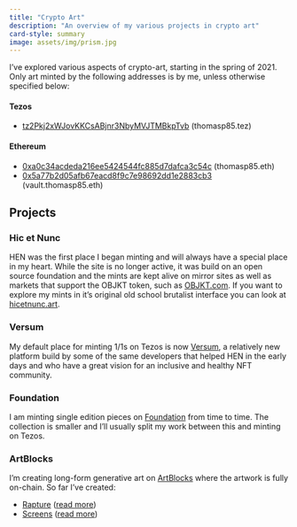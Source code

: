 ```yaml
---
title: "Crypto Art"
description: "An overview of my various projects in crypto art"
card-style: summary
image: assets/img/prism.jpg
---
```


I've explored various aspects of crypto-art, starting in the spring of 2021. Only art minted by the following addresses is by me, unless otherwise specified below:

#### Tezos

-   [tz2Pkj2xWJovKKCsABjnr3NbyMVJTMBkpTvb](https://tzkt.io/tz2Pkj2xWJovKKCsABjnr3NbyMVJTMBkpTvb/) (thomasp85.tez)

#### Ethereum

-   [0xa0c34acdeda216ee5424544fc885d7dafca3c54c](https://etherscan.io/address/0xa0c34acdeda216ee5424544fc885d7dafca3c54c) (thomasp85.eth)
-   [0x5a77b2d05afb67eacd8f9c7e98692dd1e2883cb3](https://etherscan.io/address/0x5a77b2d05afb67eacd8f9c7e98692dd1e2883cb3) (vault.thomasp85.eth)

## Projects

### Hic et Nunc

HEN was the first place I began minting and will always have a special place in my heart. While the site is no longer active, it was build on an open source foundation and the mints are kept alive on mirror sites as well as markets that support the OBJKT token, such as [OBJKT.com](https://objkt.com/profile/thomasp85/created). If you want to explore my mints in it's original old school brutalist interface you can look at [hicetnunc.art](https://hicetnunc.art/Thomas_Lin_Pedersen).

### Versum

My default place for minting 1/1s on Tezos is now [Versum](https://versum.xyz/user/thomasp85), a relatively new platform build by some of the same developers that helped HEN in the early days and who have a great vision for an inclusive and healthy NFT community.

### Foundation

I am minting single edition pieces on [Foundation](https://foundation.app/@thomasp85) from time to time. The collection is smaller and I'll usually split my work between this and minting on Tezos.

### ArtBlocks

I'm creating long-form generative art on [ArtBlocks](https://www.artblocks.io/user/0x5a77b2d05afb67eacd8f9c7e98692dd1e2883cb3) where the artwork is fully on-chain. So far I've created:

-   [Rapture](https://www.artblocks.io/project/141) ([read more](https://data-imaginist.com/rapture))
-   [Screens](https://www.artblocks.io/project/255) ([read more](https://data-imaginist.com/screens))

